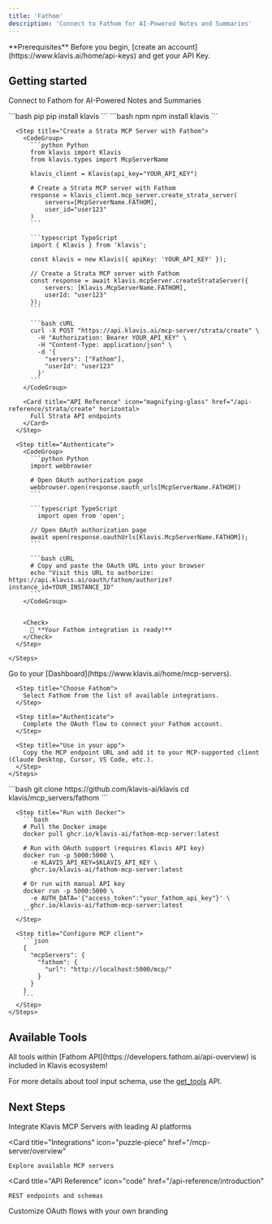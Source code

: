 ```yaml
---
title: 'Fathom'
description: 'Connect to Fathom for AI-Powered Notes and Summaries'
---
```


<Info>
  **Prerequisites**
  Before you begin, [create an account](https://www.klavis.ai/home/api-keys) and get your API Key.
</Info>

## Getting started

Connect to Fathom for AI-Powered Notes and Summaries

<Tabs>
  <Tab title="API">
    <Steps>
      <Step title="Install the SDKs (optional)">
        <CodeGroup>
          ```bash pip
          pip install klavis
          ```
          ```bash npm
          npm install klavis
          ```
        </CodeGroup>
      </Step>
      
      <Step title="Create a Strata MCP Server with Fathom">
        <CodeGroup>
          ```python Python
          from klavis import Klavis
          from klavis.types import McpServerName
          
          klavis_client = Klavis(api_key="YOUR_API_KEY")

          # Create a Strata MCP server with Fathom
          response = klavis_client.mcp_server.create_strata_server(
              servers=[McpServerName.FATHOM],
              user_id="user123"
          )
          ```
          
          ```typescript TypeScript
          import { Klavis } from 'klavis';
          
          const klavis = new Klavis({ apiKey: 'YOUR_API_KEY' });

          // Create a Strata MCP server with Fathom
          const response = await klavis.mcpServer.createStrataServer({
              servers: [Klavis.McpServerName.FATHOM],
              userId: "user123"
          });
          ```
          
          ```bash cURL
          curl -X POST "https://api.klavis.ai/mcp-server/strata/create" \
            -H "Authorization: Bearer YOUR_API_KEY" \
            -H "Content-Type: application/json" \
            -d '{
              "servers": ["Fathom"],
              "userId": "user123"
            }'
          ```
        </CodeGroup>

        <Card title="API Reference" icon="magnifying-glass" href="/api-reference/strata/create" horizontal>
          Full Strata API endpoints
        </Card>
      </Step>
      
      <Step title="Authenticate">
        <CodeGroup>
          ```python Python
          import webbrowser
          
          # Open OAuth authorization page
          webbrowser.open(response.oauth_urls[McpServerName.FATHOM])
          ```
          
          ```typescript TypeScript
            import open from 'open';
          
          // Open OAuth authorization page
          await open(response.oauthUrls[Klavis.McpServerName.FATHOM]);
          ```
          
          ```bash cURL
          # Copy and paste the OAuth URL into your browser
          echo "Visit this URL to authorize: https://api.klavis.ai/oauth/fathom/authorize?instance_id=YOUR_INSTANCE_ID"
          ```
        </CodeGroup>
      
        
        <Check>
          🎉 **Your Fathom integration is ready!**
        </Check>
      </Step>
      
    </Steps>
  </Tab>
  
  <Tab title="UI">
    <Steps>
      <Step title="Open Dashboard">
        Go to your [Dashboard](https://www.klavis.ai/home/mcp-servers).
      </Step>
      
      <Step title="Choose Fathom">
        Select Fathom from the list of available integrations.
      </Step>
      
      <Step title="Authenticate">
        Complete the OAuth flow to connect your Fathom account.
      </Step>
      
      <Step title="Use in your app">
        Copy the MCP endpoint URL and add it to your MCP-supported client (Claude Desktop, Cursor, VS Code, etc.).
      </Step>
    </Steps>
  </Tab>
  
  <Tab title="Open Source">
    <Steps>
      <Step title="Clone repository (for developers to build from source)">
        ```bash
        git clone https://github.com/klavis-ai/klavis
        cd klavis/mcp_servers/fathom
        ```
      </Step>
      
      <Step title="Run with Docker">
        ```bash
        # Pull the Docker image
        docker pull ghcr.io/klavis-ai/fathom-mcp-server:latest
        
        # Run with OAuth support (requires Klavis API key)
        docker run -p 5000:5000 \
          -e KLAVIS_API_KEY=$KLAVIS_API_KEY \
          ghcr.io/klavis-ai/fathom-mcp-server:latest
        
        # Or run with manual API key
        docker run -p 5000:5000 \
          -e AUTH_DATA='{"access_token":"your_fathom_api_key"}' \
          ghcr.io/klavis-ai/fathom-mcp-server:latest
        ```
      </Step>
      
      <Step title="Configure MCP client">
        ```json
        {
          "mcpServers": {
            "fathom": {
              "url": "http://localhost:5000/mcp/"
            }
          }
        }
        ```
      </Step>
    </Steps>
  </Tab>
</Tabs>

## Available Tools

<Accordion title="Tools Information">
<Note>
  All tools within [Fathom API](https://developers.fathom.ai/api-overview) is included in Klavis ecosystem!
</Note>
</Accordion>

<Note>For more details about tool input schema, use the [get_tools](https://www.klavis.ai/docs/api-reference/mcp-server/get-tools) API.</Note>

## Next Steps

<CardGroup>
  <Card
    title="AI Platform Integrations"
    icon="robot"
    href="/ai-platform-integration/overview"
  >
    Integrate Klavis MCP Servers with leading AI platforms
  </Card>
  
  <Card
    title="Integrations"
    icon="puzzle-piece"
    href="/mcp-server/overview"
  >
    Explore available MCP servers
  </Card>
  
  <Card
    title="API Reference"
    icon="code"
    href="/api-reference/introduction"
  >
    REST endpoints and schemas
  </Card>
    <Card
    title="White-label Authentication"
    icon="palette"
    href="/auth/white-label"
  >
    Customize OAuth flows with your own branding
  </Card>
</CardGroup>